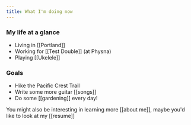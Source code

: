 ```yaml
---
title: What I'm doing now
---
```


### My life at a glance
- Living in [[Portland]]
- Working for [[Test Double]] (at Physna)
- Playing [[Ukelele]]

### Goals
- Hike the Pacific Crest Trail
- Write some more guitar [[songs]]
- Do some [[gardening]] every day!

You might also be interesting in learning more [[about me]], maybe you'd like to
look at my [[resume]]
